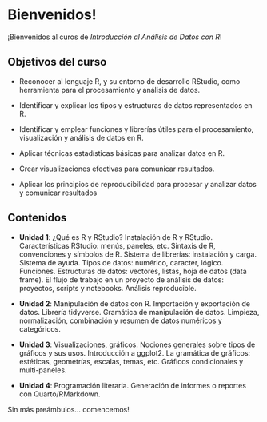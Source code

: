 # Bienvenidos! {.unnumbered}

¡Bienvenidos al curos de _Introducción al Análisis de Datos con R_!

## Objetivos del curso

- Reconocer al lenguaje R, y su entorno de desarrollo RStudio, como herramienta para el procesamiento y análisis de datos.

- Identificar y explicar los tipos y estructuras de datos representados en R.

- Identificar y emplear funciones y librerías útiles para el procesamiento, visualización y análisis de datos en R.

- Aplicar técnicas estadísticas básicas para analizar datos en R.

- Crear visualizaciones efectivas para comunicar resultados.

- Aplicar los principios de reproducibilidad para procesar y analizar datos y comunicar resultados

## Contenidos

- **Unidad 1**: ¿Qué es R y RStudio? Instalación de R y RStudio. Características RStudio: menús, paneles, etc. Sintaxis de R, convenciones y símbolos de R. Sistema de librerías: instalación y carga. Sistema de ayuda. Tipos de datos: numérico, caracter, lógico. Funciones. Estructuras de datos: vectores, listas, hoja de datos (data frame). El flujo de trabajo en un proyecto de análisis de datos: proyectos, scripts y notebooks. Análisis reproducible.

- **Unidad 2**: Manipulación de datos con R. Importación y exportación de datos. Librería tidyverse. Gramática de manipulación de datos. Limpieza, normalización, combinación y resumen de datos numéricos y categóricos. 

- **Unidad 3**: Visualizaciones, gráficos. Nociones generales sobre tipos de gráficos y sus usos. Introducción a ggplot2. La gramática de gráficos: estéticas, geometrías, escalas, temas, etc. Gráficos condicionales y multi-paneles.

- **Unidad 4**:  Programación literaria. Generación de informes o reportes con Quarto/RMarkdown.


Sin más preámbulos... comencemos!

